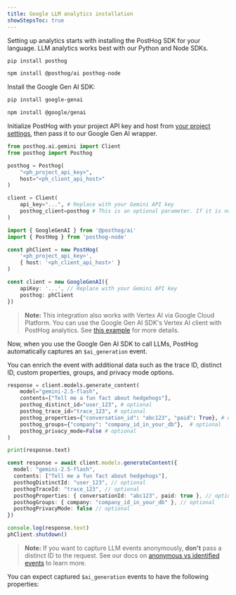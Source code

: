 ```yaml
---
title: Google LLM analytics installation
showStepsToc: true
---
```



<Steps>

<Step title="Install the PostHog SDK" badge="required">

Setting up analytics starts with installing the PostHog SDK for your language. LLM analytics works best with our Python and Node SDKs.

<MultiLanguage>

```bash file=Python
pip install posthog
```

```bash file=Node
npm install @posthog/ai posthog-node
```

</MultiLanguage>

</Step>


<Step title="Install the Google Gen AI SDK" badge="required">

Install the Google Gen AI SDK:

<MultiLanguage>

```bash file=Python
pip install google-genai
```

```bash file=Node
npm install @google/genai
```

</MultiLanguage>

<LLMsSDKsCallout />

</Step>

<Step title="Initialize PostHog and Google Gen AI client" badge="required">

Initialize PostHog with your project API key and host from [your project settings](https://app.posthog.com/settings/project), then pass it to our Google Gen AI wrapper.

<MultiLanguage>

```python
from posthog.ai.gemini import Client
from posthog import Posthog

posthog = Posthog(
    "<ph_project_api_key>",
    host="<ph_client_api_host>"
)

client = Client(
    api_key="...", # Replace with your Gemini API key
    posthog_client=posthog # This is an optional parameter. If it is not provided, a default client will be used.
)
``` 

```typescript
import { GoogleGenAI } from '@posthog/ai'
import { PostHog } from 'posthog-node'

const phClient = new PostHog(
    '<ph_project_api_key>',
    { host: '<ph_client_api_host>' }
)

const client = new GoogleGenAI({
    apiKey: '...', // Replace with your Gemini API key
    posthog: phClient
})
```

</MultiLanguage>

> **Note:** This integration also works with Vertex AI via Google Cloud Platform. You can use the Google Gen AI SDK's Vertex AI client with PostHog analytics. See [this example](/questions/vertex-api-support) for more details.

</Step>

<Step title="Call Google Gen AI LLMs" badge="required">

Now, when you use the Google Gen AI SDK to call LLMs, PostHog automatically captures an `$ai_generation` event.

You can enrich the event with additional data such as the trace ID, distinct ID, custom properties, groups, and privacy mode options.

<MultiLanguage>

```python
response = client.models.generate_content(
    model="gemini-2.5-flash",
    contents=["Tell me a fun fact about hedgehogs"],
    posthog_distinct_id="user_123", # optional
    posthog_trace_id="trace_123", # optional
    posthog_properties={"conversation_id": "abc123", "paid": True}, # optional
    posthog_groups={"company": "company_id_in_your_db"},  # optional 
    posthog_privacy_mode=False # optional
)

print(response.text)
```

```typescript
const response = await client.models.generateContent({
  model: "gemini-2.5-flash",
  contents: ["Tell me a fun fact about hedgehogs"],
  posthogDistinctId: "user_123", // optional
  posthogTraceId: "trace_123", // optional
  posthogProperties: { conversationId: "abc123", paid: true }, // optional
  posthogGroups: { company: "company_id_in_your_db" }, // optional
  posthogPrivacyMode: false // optional
})

console.log(response.text)
phClient.shutdown() 
```

</MultiLanguage>

> **Note:** If you want to capture LLM events anonymously, **don't** pass a distinct ID to the request. See our docs on [anonymous vs identified events](/docs/data/anonymous-vs-identified-events) to learn more. 

You can expect captured `$ai_generation` events to have the following properties:

<NotableGenerationProperties />

</Step>

<VerifyLLMEventsStep />


</Steps>
